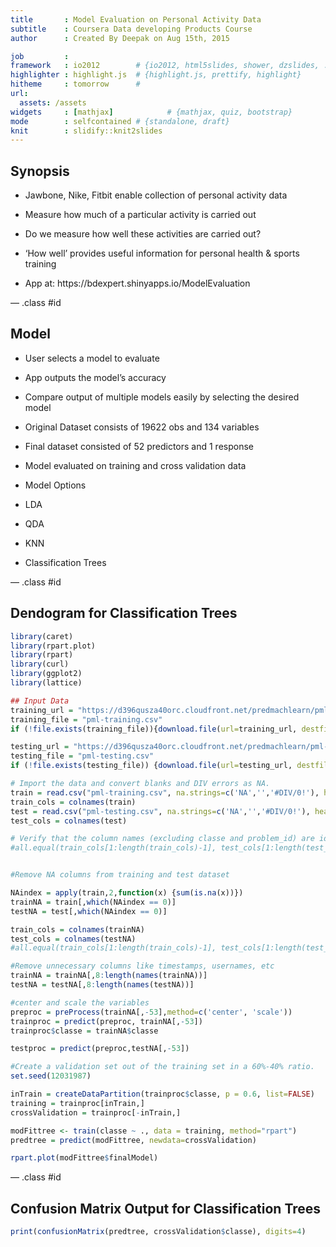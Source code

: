 ```yaml
---
title       : Model Evaluation on Personal Activity Data
subtitle    : Coursera Data developing Products Course
author      : Created By Deepak on Aug 15th, 2015

job         : 
framework   : io2012        # {io2012, html5slides, shower, dzslides, ...}
highlighter : highlight.js  # {highlight.js, prettify, highlight}
hitheme     : tomorrow      # 
url: 
  assets: /assets
widgets     : [mathjax]            # {mathjax, quiz, bootstrap}
mode        : selfcontained # {standalone, draft}
knit        : slidify::knit2slides
---
```



## Synopsis
 
 
 
 
- Jawbone, Nike, Fitbit enable collection of personal activity data

- Measure how much of a particular activity is carried out

- Do we measure how well these activities are carried out?

- 'How well' provides useful information for personal health & sports training

- App at: https://bdexpert.shinyapps.io/ModelEvaluation 

--- .class #id 


## Model
 

- User selects a model to evaluate

- App outputs the model's accuracy

- Compare output of multiple models easily by selecting the desired model

- Original Dataset consists of 19622 obs and 134 variables

- Final dataset consisted of 52 predictors and 1 response

- Model evaluated on training and cross validation data

- Model Options
 - LDA
 - QDA
 - KNN
 - Classification Trees

--- .class #id 




## Dendogram for Classification Trees

```r
library(caret)
library(rpart.plot)
library(rpart)
library(curl)
library(ggplot2)
library(lattice)
```

```r
## Input Data
training_url = "https://d396qusza40orc.cloudfront.net/predmachlearn/pml-training.csv"
training_file = "pml-training.csv"
if (!file.exists(training_file)){download.file(url=training_url, destfile=training_file, method="curl")}

testing_url = "https://d396qusza40orc.cloudfront.net/predmachlearn/pml-testing.csv"
testing_file = "pml-testing.csv"
if (!file.exists(testing_file)) {download.file(url=testing_url, destfile=testing_file, method="curl")}

# Import the data and convert blanks and DIV errors as NA.
train = read.csv("pml-training.csv", na.strings=c('NA','','#DIV/0!'), header=TRUE)
train_cols = colnames(train)
test = read.csv("pml-testing.csv", na.strings=c('NA','','#DIV/0!'), header=TRUE)
test_cols = colnames(test)

# Verify that the column names (excluding classe and problem_id) are identical in the training and test set.
#all.equal(train_cols[1:length(train_cols)-1], test_cols[1:length(test_cols)-1])


#Remove NA columns from training and test dataset

NAindex = apply(train,2,function(x) {sum(is.na(x))}) 
trainNA = train[,which(NAindex == 0)]
testNA = test[,which(NAindex == 0)]

train_cols = colnames(trainNA)
test_cols = colnames(testNA)
#all.equal(train_cols[1:length(train_cols)-1], test_cols[1:length(test_cols)-1])

#Remove unnecessary columns like timestamps, usernames, etc
trainNA = trainNA[,8:length(names(trainNA))]
testNA = testNA[,8:length(names(testNA))]

#center and scale the variables
preproc = preProcess(trainNA[,-53],method=c('center', 'scale'))
trainproc = predict(preproc, trainNA[,-53])
trainproc$classe = trainNA$classe

testproc = predict(preproc,testNA[,-53])

#Create a validation set out of the training set in a 60%-40% ratio.
set.seed(12031987)

inTrain = createDataPartition(trainproc$classe, p = 0.6, list=FALSE)
training = trainproc[inTrain,]
crossValidation = trainproc[-inTrain,]

modFittree <- train(classe ~ ., data = training, method="rpart")
predtree = predict(modFittree, newdata=crossValidation)

rpart.plot(modFittree$finalModel)
```


--- .class #id 

## Confusion Matrix Output for Classification Trees


```r
print(confusionMatrix(predtree, crossValidation$classe), digits=4)
```
